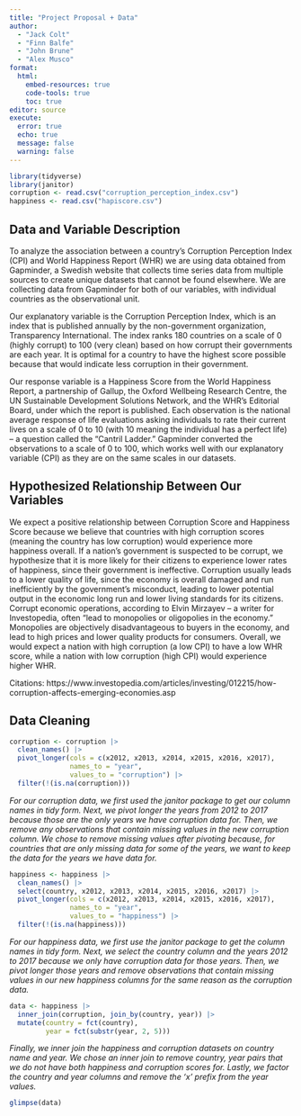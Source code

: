 ```yaml
---
title: "Project Proposal + Data"
author: 
  - "Jack Colt"
  - "Finn Balfe"
  - "John Brune"
  - "Alex Musco"
format: 
  html:
    embed-resources: true
    code-tools: true
    toc: true
editor: source
execute: 
  error: true
  echo: true
  message: false
  warning: false
---
```


```r
library(tidyverse)
library(janitor)
corruption <- read.csv("corruption_perception_index.csv")
happiness <- read.csv("hapiscore.csv")
```

## Data and Variable Description

To analyze the association between a country’s Corruption Perception Index (CPI) and World Happiness Report (WHR) we are using data obtained from Gapminder, a Swedish website that collects time series data from multiple sources to create unique datasets that cannot be found elsewhere. We are collecting data from Gapminder for both of our variables, with individual countries as the observational unit.

Our explanatory variable is the Corruption Perception Index, which is an index that is published annually by the non-government organization, Transparency International. The index ranks 180 countries on a scale of 0 (highly corrupt) to 100 (very clean) based on how corrupt their governments are each year. It is optimal for a country to have the highest score possible because that would indicate less corruption in their government.

Our response variable is a Happiness Score from the World Happiness Report, a partnership of Gallup, the Oxford Wellbeing Research Centre, the UN Sustainable Development Solutions Network, and the WHR’s Editorial Board, under which the report is published. Each observation is the national average response of life evaluations asking individuals to rate their current lives on a scale of 0 to 10 (with 10 meaning the individual has a perfect life) -- a question called the “Cantril Ladder.” Gapminder converted the observations to a scale of 0 to 100, which works well with our explanatory variable (CPI) as they are on the same scales in our datasets.

## Hypothesized Relationship Between Our Variables

We expect a positive relationship between Corruption Score and Happiness Score because we believe that countries with high corruption scores (meaning the country has low corruption) would experience more happiness overall. If a nation’s government is suspected to be corrupt, we hypothesize that it is more likely for their citizens to experience lower rates of happiness, since their government is ineffective. Corruption usually leads to a lower quality of life, since the economy is overall damaged and run inefficiently by the government’s misconduct, leading to lower potential output in the economic long run and lower living standards for its citizens. Corrupt economic operations, according to Elvin Mirzayev -- a writer for Investopedia, often “lead to monopolies or oligopolies in the economy.” Monopolies are objectively disadvantageous to buyers in the economy, and lead to high prices and lower quality products for consumers. Overall, we would expect a nation with high corruption (a low CPI) to have a low WHR score, while a nation with low corruption (high CPI) would experience higher WHR.

Citations: 
https://www.investopedia.com/articles/investing/012215/how-corruption-affects-emerging-economies.asp 

## Data Cleaning

```r
corruption <- corruption |>
  clean_names() |>
  pivot_longer(cols = c(x2012, x2013, x2014, x2015, x2016, x2017), 
               names_to = "year",
               values_to = "corruption") |>
  filter(!(is.na(corruption)))
```

*For our corruption data, we first used the janitor package to get our column names in tidy form. Next, we pivot longer the years from 2012 to 2017 because those are the only years we have corruption data for. Then, we remove any observations that contain missing values in the new corruption column. We chose to remove missing values after pivoting because, for countries that are only missing data for some of the years, we want to keep the data for the years we have data for.*

```r
happiness <- happiness |>
  clean_names() |>
  select(country, x2012, x2013, x2014, x2015, x2016, x2017) |>
  pivot_longer(cols = c(x2012, x2013, x2014, x2015, x2016, x2017), 
               names_to = "year",
               values_to = "happiness") |>
  filter(!(is.na(happiness)))
```

*For our happiness data, we first use the janitor package to get the column names in tidy form. Next, we select the country column and the years 2012 to 2017 because we only have corruption data for those years. Then, we pivot longer those years and remove observations that contain missing values in our new happiness columns for the same reason as the corruption data.*

```r
data <- happiness |>
  inner_join(corruption, join_by(country, year)) |>
  mutate(country = fct(country),
         year = fct(substr(year, 2, 5)))
```

*Finally, we inner join the happiness and corruption datasets on country name and year. We chose an inner join to remove country, year pairs that we do not have both happiness and corruption scores for. Lastly, we factor the country and year columns and remove the 'x' prefix from the year values.*

```r
glimpse(data)
```


